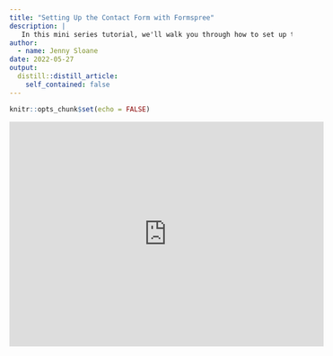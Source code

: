 ```yaml
---
title: "Setting Up the Contact Form with Formspree"
description: |
   In this mini series tutorial, we'll walk you through how to set up the contact form using Formspree so people can contact you directly through your website.
author:
  - name: Jenny Sloane
date: 2022-05-27
output:
  distill::distill_article:
    self_contained: false
---
```



```r
knitr::opts_chunk$set(echo = FALSE)
```

<iframe width="560" height="400" src="https://www.youtube.com/embed/GMyYOc8vX_E" title="YouTube video player" frameborder="0" allow="accelerometer; autoplay; clipboard-write; encrypted-media; gyroscope; picture-in-picture" allowfullscreen></iframe>

